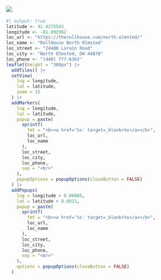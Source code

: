 ## ![](images/rollhouse-north-olmsted-logo.png) {#rollhouse-north-olmsted}

::: {layout-ncol=2}

::: {}

::: {.tour-location-image style="background-image: url(\"images/rollhouse-north-olmsted-image.jpg\")"}
:::

:::

::: {}

```r
#| output: true
latitude <- 41.4275543
longitude <- -81.892962
loc_url <- "https://therollhouse.com/north-olmsted/"
loc_name <- "RollHouse North Olmsted"
loc_street <- "24488 Lorain Road"
loc_city <- "North Olmsted, OH 44070"
loc_phone <- "(440) 777-6363"
leaflet(height = "300px") |>
  addTiles() |>
  setView(
    lng = longitude,
    lat = latitude,
    zoom = 15
  ) |>
  addMarkers(
    lng = longitude,
    lat = latitude,
    popup = paste(
      sprintf(
        fmt = "<b><a href='%s' target=_blank>%s</a></b>",
        loc_url,
        loc_name
      ),
      loc_street,
      loc_city,
      loc_phone,
      sep = "<br>"
    ),
    popupOptions = popupOptions(closeButton = FALSE)
  ) |>
  addPopups(
    lng = longitude + 0.00005,
    lat = latitude + 0.0011,
    popup = paste(
      sprintf(
        fmt = "<b><a href='%s' target=_blank>%s</a></b>",
        loc_url,
        loc_name
      ),
      loc_street,
      loc_city,
      loc_phone,
      sep = "<br>"
    ),
    options = popupOptions(closeButton = FALSE)
  )
```

:::

:::
